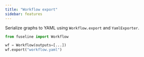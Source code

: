 ```yaml
---
title: "Workflow export"
sidebar: features
---
```


Serialize graphs to YAML using `Workflow.export` and `YamlExporter`.

```python
from fuseline import Workflow

wf = Workflow(outputs=[...])
wf.export("workflow.yaml")
```
